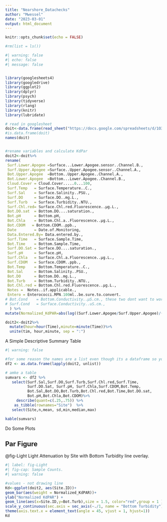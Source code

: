 ```yaml
---
title: "Nearshore_Datachecks"
author: "Mwessel"
date: "2023-03-01"
output: html_document
---
```


```r
knitr::opts_chunk$set(echo = FALSE)

#rm(list = ls())
```



```r
#| warning: false
#| echo: false
#| message: false


library(googlesheets4)
library(googledrive)
library(ggplot2)
library(dplyr)
library(psych)
library(tidyverse)
library(rlang)
library(knitr)
library(lubridate)

# read in googlesheet
doit<-data.frame(read_sheet("https://docs.google.com/spreadsheets/d/1O3O3QfYCOVuQg-1aztPyQRtN_W9uO2i4yToqhNFGZ1Y/edit?usp=sharing"))
#is.data.frame(doit)
names(doit)


#rename variables and calculate KdPar
doit2<-doit%>%
rename(
 Surf.Lower.Apogee =Surface...Lower.Apogee.sensor..Channel.B.,
 Surf.Upper.Apogee =Surface..Upper.Apogee.sensor..Channel.A.,
 Bot.Upper.Apogee  =Bottom..Upper.Apogee..Channel.A.,
 Bot.Lower.Apogee  =Bottom...Lower.Apogee..Channel.B.,
 Cloud.Cover = Cloud.Cover.....0...100,
 Surf.Temp   = Surface.Temperature..C.,
 Surf.Sal    = Surface.Salinity..PSU.,
 Surf.DO     = Surface.DO..mg.L.,
 Surf.Turb   = Surface.Turbidity..NTU.,
 Surf.Chl.red= Surface.Chl.red.Fluorescence..µg.L.,
 Bot.DO.sat  = Bottom.DO....saturation.,
 Bot.pH      = Bottom.pH,
 Bot.Chla    = Bottom.Chl.a..Fluorescence..µg.L.,
 Bot.CDOM   = Bottom.CDOM..ppb.,
 Date        = Date.of.Monitoring,
 Data.Entered.By= Data.entered.by.,
 Surf.Time   = Surface.Sample.Time,
 Bot.Time    = Bottom.Sample.Time,
 Surf.DO.Sat = Surface.DO....saturation.,
 Surf.pH     = Surface.pH,
 Surf.Chla   = Surface.Chl.a.Fluorescence..µg.L.,
 Surf.CDOM   = Surface.CDOM..ppb.,
 Bot.Temp    = Bottom.Temperature..C.,
 Bot.Sal     = Bottom.Salinity..PSU.,
 Bot.DO      = Bottom.DO..mg.L.,
 Bot.Turb    = Bottom.Turbidity..NTU.,
 Bot.Chl.red = Bottom.Chl.red.Fluorescence..µg.L.,
 Notes =  Notes..if.applicable.,
 Entero = Enterococci.MPN.100ml..be.sure.to.convert.
# Bot.Cond    = Bottom.Conductivity..μS.cm., these two dont want to work
# Surf.Cond   = Surface.Conductivity..uS.cm.,
  ) %>%
mutate(Normalized_KdPAR=abs(log((Surf.Lower.Apogee/Surf.Upper.Apogee)/(Bot.Lower.Apogee/Bot.Upper.Apogee))))

doit2<-doit2%>%
  mutate(hour=hour(Time),minute=minute(Time))%>%
  unite(tim, hour,minute, sep = ":")

```

A Simple Descriptive Summary Table
```r
#| warning: false

#for some reason the names are a list even though its a dataframe so you have to unlist it;
df2 <- as.data.frame(lapply(doit2, unlist))

# amke a table
sumvars <- df2 %>%
   select(Surf.Sal,Surf.DO,Surf.Turb,Surf.Chl.red,Surf.Time,
          Surf.DO.Sat, Surf.pH, Surf.Chla,Surf.CDOM,Bot.Temp,
          Bot.Sal,Bot.DO,Bot.Turb,Bot.Chl.red,Bot.Time,Bot.DO.sat,
          Bot.pH,Bot.Chla,Bot.CDOM)%>%
     describe(quant=c(.25,.75)) %>%
    as_tibble(rownames="Site")  %>%
   select(Site,n,mean, sd,min,median,max)

kable(sumvars)

```


Do Some Plots

## Par Figure

@fig-Light Light Attenuation by Site with Bottom Turbidity line overlay.

```r
#| label: fig-Light
#| fig-cap: Sample Counts.
#| warning: false

#values - not drawing line
Kd<-ggplot(doit2, aes(Site.ID))+
geom_bar(aes(weight = Normalized_KdPAR))+
ylab("Normalized KdPAR") +
geom_line(aes(x=Site.ID,y=Bot.Turb),size = 1.5, color="red",group = 1 ) +
scale_y_continuous(sec.axis = sec_axis(~./1, name = "Bottom Turbidity")) +
theme(axis.text.x = element_text(angle = 45, vjust = 1, hjust=1))
Kd

```







